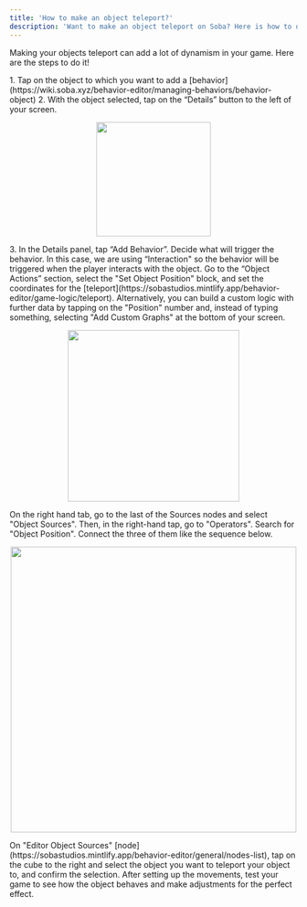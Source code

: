 ```yaml
---
title: 'How to make an object teleport?'
description: 'Want to make an object teleport on Soba? Here is how to do it!'
---
```

Making your objects teleport can add a lot of dynamism in your game. Here are the steps to do it!

<Steps>
  <Step title="Select your object">
  <Accordion title="The basics for all behaviors">
    1. Tap on the object to which you want to add a [behavior](https://wiki.soba.xyz/behavior-editor/managing-behaviors/behavior-object)
    2. With the object selected, tap on the “Details” button to the left of your screen.
    <p align="center">
      <img width="200" noZoom src="https://i.imgur.com/jMSZzP8.png" /> </p>
    3. In the Details panel, tap “Add Behavior”.
    </Accordion>
  </Step>
  <Step title="Set your Trigger">
    Decide what will trigger the behavior. In this case, we are using “Interaction" so the behavior will be triggered when the player interacts with the object.
  </Step>
   <Step title="Add Object Action">
    Go to the “Object Actions” section, select the "Set Object Position" block, and set the coordinates for the [teleport](https://sobastudios.mintlify.app/behavior-editor/game-logic/teleport). Alternatively, you can build a custom logic with further data by tapping on the "Position" number and, instead of typing something, selecting "Add Custom Graphs" at the bottom of your screen.  
    <Accordion title="Behavior Image">
    <p align="center">
      <img width="300" noZoom src="https://i.imgur.com/0Meaj9P.png"/>
      </p>
  </Accordion>
  </Step>
  <Step title="Build Your Custom Graph">
    On the right hand tab, go to the last of the Sources nodes and select "Object Sources". Then, in the right-hand tap, go to "Operators". Search for "Object Position". Connect the three of them like the sequence below.
    <Accordion title="Source Image">
    <p align="center">
      <img width="500" noZoom src="https://i.imgur.com/3wQTZHR.png"/>
      </p>
  </Accordion>
 </Step>

  <Step title="Select Where Your Object Will Teleport">
    On "Editor Object Sources" [node](https://sobastudios.mintlify.app/behavior-editor/general/nodes-list), tap on the cube to the right and select the object you want to teleport your object to, and confirm the selection.
    
  </Step>
   <Step title="Playtest!">
     After setting up the movements, test your game to see how the object behaves and make adjustments for the perfect effect.
  </Step>
  </Steps>
